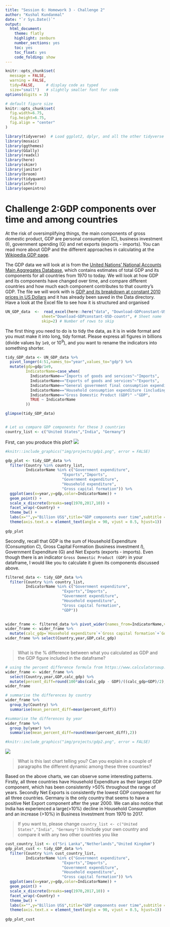 ```yaml
---
title: "Session 6: Homework 3 - Challenge 2"
author: "Kushal Kundanmal"
date: "`r Sys.Date()`"
output:
  html_document:
    theme: flatly
    highlight: zenburn
    number_sections: yes
    toc: yes
    toc_float: yes
    code_folding: show
---
```



```r
knitr::opts_chunk$set(
  message = FALSE, 
  warning = FALSE, 
  tidy=FALSE,     # display code as typed
  size="small")   # slightly smaller font for code
options(digits = 3)

# default figure size
knitr::opts_chunk$set(
  fig.width=6.75, 
  fig.height=6.75,
  fig.align = "center"
)
```


```r
library(tidyverse)  # Load ggplot2, dplyr, and all the other tidyverse packages
library(mosaic)
library(ggthemes)
library(GGally)
library(readxl)
library(here)
library(skimr)
library(janitor)
library(broom)
library(tidyquant)
library(infer)
library(openintro)
```


# Challenge 2:GDP components over time and among countries

At the risk of oversimplifying things, the main components of gross domestic product, GDP are personal consumption (C), business investment (I), government spending (G) and net exports (exports - imports). You can read more about GDP and the different approaches in calculating at the [Wikipedia GDP page](https://en.wikipedia.org/wiki/Gross_domestic_product).

The GDP data we will look at is from the [United Nations' National Accounts Main Aggregates Database](https://unstats.un.org/unsd/snaama/Downloads), which contains estimates of total GDP and its components for all countries from 1970 to today. We will look at how GDP and its components have changed over time, and compare different countries and how much each component contributes to that country's GDP. The file we will work with is [GDP and its breakdown at constant 2010 prices in US Dollars](http://unstats.un.org/unsd/amaapi/api/file/6) and it has already been saved in the Data directory. Have a look at the Excel file to see how it is structured and organised


```r

UN_GDP_data  <-  read_excel(here::here("data", "Download-GDPconstant-USD-countries.xls"), # Excel filename
                sheet="Download-GDPconstant-USD-countr", # Sheet name
                skip=2) # Number of rows to skip

```

 The first thing you need to do is to tidy the data, as it is in wide format and you must make it into long, tidy format. Please express all figures in billions (divide values by `1e9`, or $10^9$), and you want to rename the indicators into something shorter.


```r

tidy_GDP_data <- UN_GDP_data %>% 
  pivot_longer(4:51,names_to="year",values_to="gdp") %>% 
  mutate(gdp=gdp/1e9,
         IndicatorName=case_when(
           IndicatorName=="Imports of goods and services"~"Imports",
           IndicatorName=="Exports of goods and services"~"Exports",
           IndicatorName=="General government final consumption expenditure"~"Government expenditure",
           IndicatorName=="Household consumption expenditure (including Non-profit institutions serving households)"~"Household expenditure",
           IndicatorName=="Gross Domestic Product (GDP)" ~"GDP",
           TRUE ~ IndicatorName
         ))

glimpse(tidy_GDP_data)


# Let us compare GDP components for these 3 countries
country_list <- c("United States","India", "Germany")
```

First, can you produce this plot?
![](/img/projects/gdp1.png)

```r
#knitr::include_graphics("img/projects/gdp1.png", error = FALSE)
```

```r

gdp_plot <- tidy_GDP_data %>%
  filter(Country %in% country_list,
         IndicatorName %in% c("Government expenditure",
                         "Exports","Imports",
                         "Government expenditure",
                         "Household expenditure",
                         "Gross capital formation")) %>%
  ggplot(aes(x=year,y=gdp,color=IndicatorName)) +
  geom_point() +
  scale_x_discrete(breaks=seq(1970,2017,10)) +
  facet_wrap(~Country) +
  theme_bw() +
  labs(x="",y="Billion US$",title="GDP components over time",subtitle ="In constant 2010 USD")
  theme(axis.text.x = element_text(angle = 90, vjust = 0.5, hjust=1)) 
  
gdp_plot
```

Secondly, recall that GDP is the sum of Household Expenditure (Consumption *C*), Gross Capital Formation (business investment *I*), Government Expenditure (G) and Net Exports (exports - imports). Even though there is an indicator `Gross Domestic Product (GDP)` in your dataframe, I would like you to calculate it given its components discussed above.

```r
filtered_data <- tidy_GDP_data %>%
  filter(Country %in% country_list,
         IndicatorName %in% c("Government expenditure",
                         "Exports","Imports",
                         "Government expenditure",
                         "Household expenditure",
                         "Gross capital formation",
                         "GDP"))

  
wider_frame <- filtered_data %>% pivot_wider(names_from=IndicatorName,values_from=gdp)
wider_frame <- wider_frame %>%
  mutate(calc_gdp=`Household expenditure`+`Gross capital formation`+`Government expenditure`+(Exports-Imports))
wider_frame %>% select(Country,year,GDP,calc_gdp)
  
```

> What is the % difference between what you calculated as GDP and the GDP figure included in the dataframe?

```r
# using the percent difference formula from https://www.calculatorsoup.com/calculators/algebra/percent-difference-calculator.php
wider_frame <- wider_frame %>% 
  select(Country,year,GDP,calc_gdp) %>% 
  mutate(percent_diff=round(100*abs(calc_gdp - GDP)/((calc_gdp+GDP)/2),2))
wider_frame

# summarise the differences by country
wider_frame %>%
  group_by(Country) %>% 
  summarise(mean_percent_diff=mean(percent_diff))

#summarise the differences by year
wider_frame %>%
  group_by(year) %>% 
  summarise(mean_percent_diff=round(mean(percent_diff),2))
```


```r
#knitr::include_graphics("img/projects/gdp2.png", error = FALSE)
```
![](/img/projects/gdp2.png)

> What is this last chart telling you? Can you explain in a couple of paragraphs the different dynamic among these three countries? 

Based on the above charts, we can observe some interesting patterns. 
Firstly, all three countries have Household Expenditure as their largest GDP component, which has been consistently >50% throughout the range of years. Secondly Net Exports is consistently the lowest GDP component for all three countries. Germany is the only country that seems to have a positive Net Export component after the year 2000.
We can also notice that India has experienced a large(>10%) decline in Household Consumption and an increase (>10%) in Business Investment from 1970 to 2017.


> If you want to, please change `country_list <- c("United States","India", "Germany")` to include your own country and compare it with any two other countries you like

```r
cust_country_list <- c("Sri Lanka","Netherlands","United Kingdom")
gdp_plot_cust <- tidy_GDP_data %>%
  filter(Country %in% cust_country_list,
         IndicatorName %in% c("Government expenditure",
                         "Exports","Imports",
                         "Government expenditure",
                         "Household expenditure",
                         "Gross capital formation")) %>%
  ggplot(aes(x=year,y=gdp,color=IndicatorName)) +
  geom_point() +
  scale_x_discrete(breaks=seq(1970,2017,10)) +
  facet_wrap(~Country) +
  theme_bw() +
  labs(x="",y="Billion US$",title="GDP components over time",subtitle ="In constant 2010 USD") +
  theme(axis.text.x = element_text(angle = 90, vjust = 0.5, hjust=1)) 
  
gdp_plot_cust
```